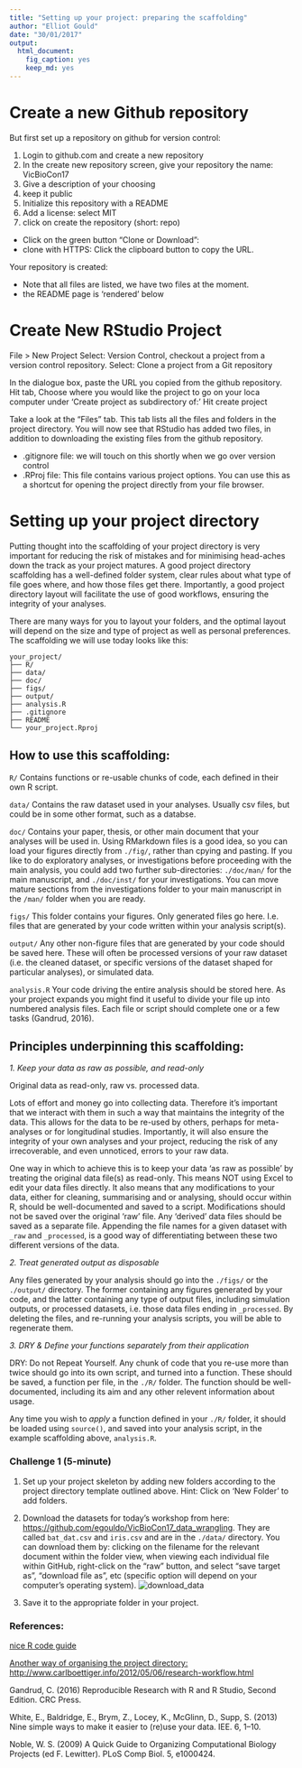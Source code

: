 ```yaml
---
title: "Setting up your project: preparing the scaffolding"
author: "Elliot Gould"
date: "30/01/2017"
output: 
  html_document: 
    fig_caption: yes
    keep_md: yes
---
```


# Create a new Github repository

But first set up a repository on github for version control:

1. Login to github.com and create a new repository
2. In the create new repository screen, give your repository the name: VicBioCon17
3. Give a description of your choosing
4. keep it public
5. Initialize this repository with a README
5. Add a license: select MIT
7. click on create the repository (short: repo)

- Click on the green button "Clone or Download":
- clone with HTTPS: Click the clipboard button to copy the URL.

Your repository is created:

- Note that all files are listed, we have two files at the moment.
- the README page is 'rendered' below

# Create New RStudio Project

File > New Project
Select: Version Control, checkout a project from a version control repository.
Select: Clone a project from a Git repository

In the dialogue box, paste the URL you copied from the github repository.
Hit tab,
Choose where you would like the project to go on your loca computer under 'Create project as subdirectory of:'
Hit create project

Take a look at the "Files" tab. This tab lists all the files and folders in the project directory. You will now see that RStudio has added two files, in addition to downloading the existing files from the github repository. 

- .gitignore file: we will touch on this shortly when we go over version control
- .RProj file: This file contains various project options. You can use this as a shortcut for opening the project directly from your file browser. 

# Setting up your project directory

Putting thought into the scaffolding of your project directory is very important for reducing the risk of mistakes and for minimising head-aches down the track as your project matures. A good project directory scaffolding has a well-defined folder system, clear rules about what type of file goes where, and how those files get there. Importantly, a good project directory layout will facilitate the use of good workflows, ensuring the integrity of your analyses.

There are many ways for you to layout your folders, and the optimal layout will depend on the size and type of project as well as personal preferences. The scaffolding we will use today looks like this:

```
your_project/
├── R/
├── data/
├── doc/
├── figs/
├── output/
├── analysis.R
├── .gitignore
├── README
└── your_project.Rproj
```

## How to use this scaffolding:

`R/` Contains functions or re-usable chunks of code, each defined in their own R script.

`data/` Contains the raw dataset used in your analyses. Usually csv files, but could be in some other format, such as a databse.

`doc/` Contains your paper, thesis, or other main document that your analyses will be used in. Using RMarkdown files is a good idea, so you can load your figures directly from `./fig/`, rather than cpying and pasting. If you like to do exploratory analyses, or investigations before proceeding with the main analysis, you could add two further sub-directories: `./doc/man/` for the main manuscript, and `./doc/inst/` for your investigations. You can move mature sections from the investigations folder to your main manuscript in the `/man/` folder when you are ready.

`figs/` This folder contains your figures. Only generated files go here. I.e. files that are generated by your code written within your analysis script(s).

`output/` Any other non-figure files that are generated by your code should be saved here. These will often be processed versions of your raw dataset (i.e. the cleaned dataset, or specific versions of the dataset shaped for particular analyses), or simulated data.

`analysis.R` Your code driving the entire analysis should be stored here. As your project expands you might find it useful to divide your file up into numbered analysis files. Each file or script should complete one or a few tasks (Gandrud, 2016).

## Principles underpinning this scaffolding:

*1. Keep your data as raw as possible, and read-only*

Original data as read-only, raw vs. processed data.

Lots of effort and money go into collecting data. Therefore it's important that we interact with them in such a way that maintains the integrity of the data. This allows for the data to be re-used by others, perhaps for meta-analyses or for longitudinal studies. Importantly, it will also ensure the integrity of your own analyses and your project, reducing the risk of any irrecoverable, and even unnoticed, errors to your raw data.

One way in which to achieve this is to keep your data 'as raw as possible' by treating the original data file(s) as read-only. This means NOT using Excel to edit your data files directly. It also means that any modifications to your data, either for cleaning, summarising and or analysing, should occur within R, should be well-documented and saved to a script. Modifications should not be saved over the original 'raw' file. Any 'derived' data files should be saved as a separate file. Appending the file names for a given dataset with `_raw` and `_processed`, is a good way of differentiating between these two different versions of the data.

*2. Treat generated output as disposable*

Any files generated by your analysis should go into the `./figs/` or the `./output/` directory. The former containing any figures generated by your code, and the latter containing any type of output files, including simulation outputs, or processed datasets, i.e. those data files ending in `_processed`. By deleting the files, and re-running your analysis scripts, you will be able to regenerate them.

*3. DRY & Define your functions separately from their application*

DRY: Do not Repeat Yourself. Any chunk of code that you re-use more than twice should go into its own script, and turned into a function. These should be saved, a function per file, in the `./R/` folder. The function should be well-documented, including its aim and any other relevent information about usage.

Any time you wish to *apply* a function defined in your `./R/` folder, it should be loaded using `source()`, and saved into your analysis script, in the example scaffolding above, `analysis.R`.

### Challenge 1 (5-minute)

1. Set up your project skeleton by adding new folders according to the project directory template outlined above. Hint: Click on 'New Folder' to add folders.

2. Download the datasets for today's workshop from here: [https://github.com/egouldo/VicBioCon17_data_wrangling](https://github.com/egouldo/VicBioCon17_data_wrangling). They are called `bat_dat.csv` and `iris.csv` and are in the `./data/` directory. You can download them by: clicking on the filename for the relevant document within the folder view, when viewing each individual file within GitHub, right-click on the "raw" button, and select "save target as", "download file as", etc (specific option will depend on your computer's operating system). ![download_data](../assets/download_data.png)

3. Save it to the appropriate folder in your project.

### References:

[nice R code guide](https://nicercode.github.io/blog/2013-04-05-projects/)

[Another way of organising the project directory: http://www.carlboettiger.info/2012/05/06/research-workflow.html](http://www.carlboettiger.info/2012/05/06/research-workflow.html)

Gandrud, C. (2016) Reproducible Research with R and R Studio, Second Edition. CRC Press.

White, E., Baldridge, E., Brym, Z., Locey, K., McGlinn, D., Supp, S. (2013) Nine simple ways to make it easier to (re)use your data. IEE. 6, 1–10.

Noble, W. S. (2009) A Quick Guide to Organizing Computational Biology Projects (ed F. Lewitter). PLoS Comp Biol. 5, e1000424.





